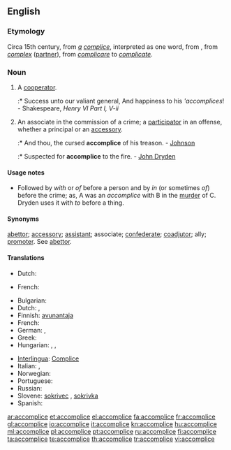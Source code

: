 ==English==

===Etymology===
Circa 15th century, from ''[[a]]'' ''[[complice]]'', interpreted as one word, from {{etyl|fro}}, from {{LL.}} ''[[complex]]'' ([[partner]]), from {{etyl|la}} ''[[complicare]]'' to ''[[complicate]]''.

===Noun===
{{wikipedia|accomplice|accomplice (crime)}}
{{en-noun}}

# {{rare}} A [[cooperator]].
#:* Success unto our valiant general, And happiness to his '''accomplices''! - Shakespeare, ''Henry VI Part I, V-ii''
# {{legal}} An associate in the commission of a crime; a [[participator]] in an offense, whether a principal or an [[accessory]].
#:* And thou, the cursed '''accomplice''' of his treason. - [[Johnson]]
#:* Suspected for '''accomplice''' to the fire. - [[w:John Dryden|John Dryden]]

====Usage notes====
* Followed by ''with'' or ''of'' before a person and by ''in'' (or sometimes ''of'') before the crime; as, A was an ''accomplice'' with B in the [[murder]] of C. Dryden uses it with ''to'' before a thing.

====Synonyms====
[[abettor]]; [[accessory]]; [[assistant]]; associate; [[confederate]]; [[coadjutor]]; ally; [[promoter]]. See [[abettor]].

====Translations====
{{trans-top|a cooperator}}
* Dutch: {{t-|nl|handlanger|m}}
{{trans-mid}}
* French: {{t+|fr|complice|m}}
{{trans-bottom}}

{{trans-top|an associate in the commission of a crime}}
* Bulgarian: {{t|bg|съучастник|sc=Cyrl}}
* Dutch: {{t-|nl|medeplichtige|m|f}}, {{t-|nl|handlanger|m}}
* Finnish: [[avunantaja]]
* French: {{t+|fr|complice|m}}
* German: {{t-|de|Mittäter|m}}, {{t+|de|Komplize|m}}
* Greek: {{t+|el|συνεργός|m|tr=synergós|sc=Grek}}
* Hungarian: {{t|hu|bűnrészes}}, {{t|hu|bűntárs}}, {{t+|hu|cinkos}}
{{trans-mid}}
* [[Interlingua]]: [[Complice]]
* Italian: {{t+|it|accomplice}}, {{t+|it|correo|m}}
* Norwegian: {{t-|no|medskyldig}}
* Portuguese: {{t+|pt|cúmplice|m|f}}
* Russian: {{t+|ru|соучастник|m|tr=souástnik|sc=Cyrl}}
* Slovene: [[sokrivec]] {{m}}, [[sokrivka]] {{f}}
* Spanish: {{t-|es|cómplice}}
{{trans-bottom}}

[[ar:accomplice]]
[[et:accomplice]]
[[el:accomplice]]
[[fa:accomplice]]
[[fr:accomplice]]
[[gl:accomplice]]
[[io:accomplice]]
[[it:accomplice]]
[[kn:accomplice]]
[[hu:accomplice]]
[[ml:accomplice]]
[[pl:accomplice]]
[[pt:accomplice]]
[[ru:accomplice]]
[[fi:accomplice]]
[[ta:accomplice]]
[[te:accomplice]]
[[th:accomplice]]
[[tr:accomplice]]
[[vi:accomplice]]